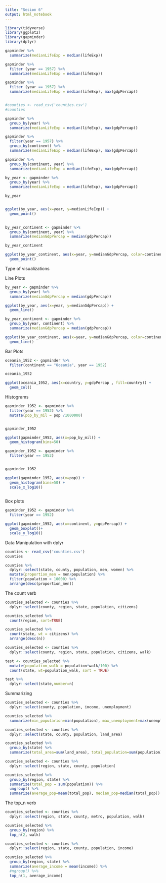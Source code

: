 ```yaml
---
title: "Sesion 6"
output: html_notebook
---
```


```r
library(tidyverse)
library(ggplot2)
library(gapminder)
library(dplyr)

gapminder %>%
  summarize(medianLifeExp = median(lifeExp))

gapminder %>%
  filter (year == 1957) %>%
  summarize(medianLifeExp = median(lifeExp))

gapminder %>%
  filter (year == 1957) %>%
  summarize(medianLifeExp = median(lifeExp), max(gdpPercap))


#counties <- read_csv('counties.csv')
#counties
```

```r
gapminder %>%
  group_by(year) %>%
  summarize(medianLifeExp = median(lifeExp), max(gdpPercap))
```

```r
gapminder %>%
  filter(year == 1957) %>%
  group_by(continent) %>%
  summarize(medianLifeExp = median(lifeExp), max(gdpPercap))
```

```r
gapminder %>%
  group_by(continent, year) %>%
  summarize(medianLifeExp = median(lifeExp), max(gdpPercap))
```
```r
by_year <- gapminder %>%
  group_by(year) %>%
  summarize(medianLifeExp = median(lifeExp), max(gdpPercap))

by_year


ggplot(by_year, aes(x=year, y=medianLifeExp)) +
  geom_point()
  

```
```r
by_year_continent <- gapminder %>%
  group_by(continent, year) %>%
  summarize(medianGdpPercap = median(gdpPercap))

by_year_continent

ggplot(by_year_continent, aes(x=year, y=medianGdpPercap, color=continent))+
  geom_point()

```

Type of visualizations

Line Plots

```r
by_year <- gapminder %>%
  group_by(year) %>%
  summarize(medianGdpPercap = median(gdpPercap))

ggplot(by_year, aes(x=year, y=medianGdpPercap)) +
  geom_line()

```
```r
by_year_continent <- gapminder %>%
  group_by(year, continent) %>%
  summarize(medianGdpPercap = median(gdpPercap))

ggplot(by_year_continent, aes(x=year, y=medianGdpPercap, color=continent)) +
  geom_line()
```

Bar Plots

```r
oceania_1952 <- gapminder %>%
  filter(continent == "Oceania", year == 1952)

oceania_1952

ggplot(oceania_1952, aes(x=country, y=gdpPercap , fill=country)) +
  geom_col()

```
Histograms

```r

gapminder_1952 <- gapminder %>%
  filter(year == 1952) %>%
  mutate(pop_by_mil = pop /1000000)


gapminder_1952

ggplot(gapminder_1952, aes(x=pop_by_mil)) +
  geom_histogram(bins=50)

```
```r
gapminder_1952 <- gapminder %>%
  filter(year == 1952) 


gapminder_1952

ggplot(gapminder_1952, aes(x=pop)) +
  geom_histogram(bins=50) + 
  scale_x_log10()
  
```
Box plots

```r
gapminder_1952 <- gapminder %>%
  filter(year == 1952) 

ggplot(gapminder_1952, aes(x=continent, y=gdpPercap)) +
  geom_boxplot()+
  scale_y_log10()

```
Data Manipulation with dplyr

```r

counties <- read_csv('counties.csv')
counties

```
```r

counties %>%
  dplyr::select(state, county, population, men, women) %>%
  mutate(proportion_men = men/population) %>%
  filter(population > 10000) %>%
  arrange(desc(proportion_men))


```


The count verb

```r
counties_selected <- counties %>%
  dplyr::select(county, region, state, population, citizens)

counties_selected %>% 
  count(region, sort=TRUE)

counties_selected %>%
  count(state, wt = citizens) %>%
  arrange(desc(n))

counties_selected <- counties %>%
  dplyr::select(county, region, state, population, citizens, walk)

test <- counties_selected %>%
  mutate(population_walk = population*walk/100) %>%
  count(state, wt=population_walk, sort = TRUE)

test %>%
  dplyr::select(state,number=n)

```
Summarizing 

```r

counties_selected <- counties %>%
  dplyr::select(county, population, income, unemployment)

counties_selected %>% 
  summarize(min_popularion=min(population), max_unemployment=max(unemployment), average_income=mean(income))

counties_selected <- counties %>%
  dplyr::select(state, county, population, land_area)

counties_selected %>%
  group_by(state) %>%
  summarize(total_area=sum(land_area), total_population=sum(population))

counties_selected <- counties %>%
  dplyr::select(region, state, county, population)

counties_selected %>%
  group_by(region, state) %>%
  summarize(total_pop = sum(population)) %>%
  ungroup() %>%
  summarize(average_pop=mean(total_pop), median_pop=median(total_pop))

```


The top_n verb

```r

counties_selected <- counties %>%
  dplyr::select(region, state, county, metro, population, walk)

counties_selected %>%
  group_by(region) %>%
  top_n(2, walk)

counties_selected <- counties %>%
  dplyr::select(region, state, county, population, income)

counties_selected %>%
  group_by(region, state) %>%
  summarize(average_income = mean(income)) %>%
  #ngroup() %>%
  top_n(1, average_income)
```



